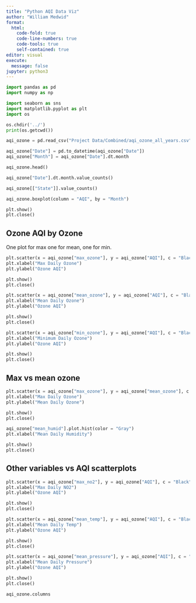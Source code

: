 ```yaml
---
title: "Python AQI Data Viz"
author: "William Medwid"
format: 
  html:
    code-fold: true
    code-line-numbers: true
    code-tools: true
    self-contained: true
editor: visual
execute:
  message: false
jupyter: python3
---
```


```python
import pandas as pd
import numpy as np

import seaborn as sns
import matplotlib.pyplot as plt
import os
```

```python
os.chdir('../')
print(os.getcwd())

aqi_ozone = pd.read_csv("Project Data/Combined/aqi_ozone_all_years.csv")
```

```python
aqi_ozone["Date"] = pd.to_datetime(aqi_ozone["Date"])
aqi_ozone["Month"] = aqi_ozone["Date"].dt.month

aqi_ozone.head()
```

```python
aqi_ozone["Date"].dt.month.value_counts()
```

```python
aqi_ozone[["State"]].value_counts()
```

```python
aqi_ozone.boxplot(column = "AQI", by = "Month")

plt.show()
plt.close()
```

## Ozone AQI by Ozone

One plot for max one for mean, one for min.

```python
plt.scatter(x = aqi_ozone["max_ozone"], y = aqi_ozone["AQI"], c = "Black")
plt.xlabel("Max Daily Ozone")
plt.ylabel("Ozone AQI")

plt.show()
plt.close()

plt.scatter(x = aqi_ozone["mean_ozone"], y = aqi_ozone["AQI"], c = "Black")
plt.xlabel("Mean Daily Ozone")
plt.ylabel("Ozone AQI")

plt.show()
plt.close()

plt.scatter(x = aqi_ozone["min_ozone"], y = aqi_ozone["AQI"], c = "Black")
plt.xlabel("Minimum Daily Ozone")
plt.ylabel("Ozone AQI")

plt.show()
plt.close()


```

## Max vs mean ozone

```python
plt.scatter(x = aqi_ozone["max_ozone"], y = aqi_ozone["mean_ozone"], c = "Black")
plt.xlabel("Max Daily Ozone")
plt.ylabel("Mean Daily Ozone")

plt.show()
plt.close()
```

```python
aqi_ozone["mean_humid"].plot.hist(color = "Gray")
plt.xlabel("Mean Daily Humidity")

plt.show()
plt.close()
```

## Other variables vs AQI scatterplots

```python
plt.scatter(x = aqi_ozone["max_no2"], y = aqi_ozone["AQI"], c = "Black")
plt.xlabel("Max Daily NO2")
plt.ylabel("Ozone AQI")

plt.show()
plt.close()
```

```python
plt.scatter(x = aqi_ozone["mean_temp"], y = aqi_ozone["AQI"], c = "Black")
plt.xlabel("Mean Daily Temp")
plt.ylabel("Ozone AQI")

plt.show()
plt.close()
```

```python
plt.scatter(x = aqi_ozone["mean_pressure"], y = aqi_ozone["AQI"], c = "Black")
plt.xlabel("Mean Daily Pressure")
plt.ylabel("Ozone AQI")

plt.show()
plt.close()
```

```python
aqi_ozone.columns
```
